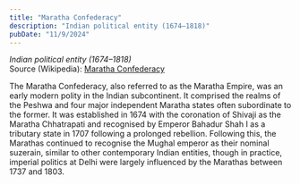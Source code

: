 ```yaml
---
title: "Maratha Confederacy"
description: "Indian political entity (1674–1818)"
pubDate: "11/9/2024"
---
```


*Indian political entity (1674–1818)*  
Source (Wikipedia): [Maratha Confederacy][1]

The Maratha Confederacy, also referred to as the Maratha Empire, was an early modern polity in the Indian subcontinent. It comprised the realms of the Peshwa and four major independent Maratha states often subordinate to the former. It was established in 1674 with the coronation of Shivaji as the Maratha Chhatrapati and recognised by Emperor Bahadur Shah I as a tributary state in 1707 following a prolonged rebellion. Following this, the Marathas continued to recognise the Mughal emperor as their nominal suzerain, similar to other contemporary Indian entities, though in practice, imperial politics at Delhi were largely influenced by the Marathas between 1737 and 1803.

[1]: https://en.wikipedia.org/wiki/Maratha_Confederacy
